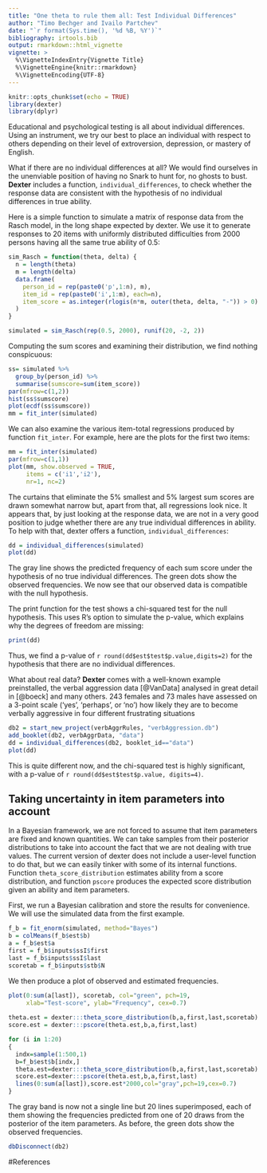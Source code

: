```yaml
---
title: "One theta to rule them all: Test Individual Differences"
author: "Timo Bechger and Ivailo Partchev"
date: "`r format(Sys.time(), '%d %B, %Y')`"
bibliography: irtools.bib
output: rmarkdown::html_vignette
vignette: >
  %\VignetteIndexEntry{Vignette Title}
  %\VignetteEngine{knitr::rmarkdown}
  %\VignetteEncoding{UTF-8}
---
```


```r
knitr::opts_chunk$set(echo = TRUE)
library(dexter)
library(dplyr)
```

Educational and psychological testing is all about individual differences. Using an instrument, we try our best to place an individual with respect to others depending on their level of extroversion, depression, or mastery of English.

What if there are no individual differences at all? We would find ourselves in the unenviable position of having no Snark to hunt for, no ghosts to bust. __Dexter__ includes a function, `individual_differences`, to check whether the response data are consistent with the hypothesis of no individual differences in true ability.

Here is a simple function to simulate a matrix of response data from the Rasch model, in the long shape expected by dexter. We use it to generate responses to 20 items with uniformly distributed difficulties from 2000 persons having all the same true ability of 0.5: 

```r
sim_Rasch = function(theta, delta) {
  n = length(theta)
  m = length(delta)
  data.frame(
    person_id = rep(paste0('p',1:n), m),
    item_id = rep(paste0('i',1:m), each=n),
    item_score = as.integer(rlogis(n*m, outer(theta, delta, "-")) > 0)
  )
}

simulated = sim_Rasch(rep(0.5, 2000), runif(20, -2, 2))
```

Computing the sum scores and examining their distribution, we find nothing conspicuous:

```r
ss= simulated %>% 
  group_by(person_id) %>% 
  summarise(sumscore=sum(item_score)) 
par(mfrow=c(1,2))
hist(ss$sumscore)
plot(ecdf(ss$sumscore))
mm = fit_inter(simulated)
```

We can also examine the various item-total regressions produced by function `fit_inter`. For example, here are the plots for the first two items:

```r
mm = fit_inter(simulated)
par(mfrow=c(1,1))
plot(mm, show.observed = TRUE, 
     items = c('i1','i2'),
     nr=1, nc=2)
```

The curtains that eliminate the 5% smallest and 5% largest sum scores are drawn somewhat narrow but, apart from that, all regressions look nice. It appears that, by just looking at the response data, we are not in a very good position to judge whether there are any true individual differences in ability. To help with that, dexter offers a function, `individual_differences`:  

```r
dd = individual_differences(simulated)
plot(dd)
```

The gray line shows the predicted frequency of each sum score under the hypothesis of no true individual differences. The green dots show the observed frequencies. We now see that our observed data is compatible with the null hypothesis. 

The print function for the test shows a chi-squared test for the null hypothesis. This uses R's option to simulate the p-value, which explains why the degrees of freedom are missing:

```r
print(dd)
```

Thus, we find a p-value of `r round(dd$est$test$p.value,digits=2)` for the hypothesis that there are no individual differences.

What about real data?  **Dexter** comes with a well-known example preinstalled, the verbal aggression data [@VanData] analysed in great detail in [@boeck] and many others. 243 females and 73 males have assessed on a 3-point scale ('yes', 'perhaps', or 'no') how likely they are to become verbally aggressive in four different frustrating situations

```r
db2 = start_new_project(verbAggrRules, "verbAggression.db")
add_booklet(db2, verbAggrData, "data")
dd = individual_differences(db2, booklet_id=="data")
plot(dd)
```

This is quite different now, and the chi-squared test is highly significant, with a p-value of  `r round(dd$est$test$p.value, digits=4)`.

## Taking uncertainty in item parameters into account

In a Bayesian framework, we are not forced to assume that item parameters are fixed and known quantities. We can take samples from their posterior distributions to take into account the fact that we are not dealing with true values. The current version of dexter does not include a user-level function to do that, but we can easily tinker with some of its internal functions. Function `theta_score_distribution` estimates ability from a score distribution, and function `pscore` produces the expected score distribution given an ability and item parameters.

First, we run a Bayesian calibration and store the results for convenience. We will use the simulated data from the first example.

```r
f_b = fit_enorm(simulated, method="Bayes")
b = colMeans(f_b$est$b)
a = f_b$est$a
first = f_b$inputs$ssI$first
last = f_b$inputs$ssI$last
scoretab = f_b$inputs$stb$N
```

We then produce a plot of observed and estimated frequencies.

```r
plot(0:sum(a[last]), scoretab, col="green", pch=19,
     xlab="Test-score", ylab="Frequency", cex=0.7)
  
theta.est = dexter:::theta_score_distribution(b,a,first,last,scoretab)
score.est = dexter:::pscore(theta.est,b,a,first,last)

for (i in 1:20)
{
  indx=sample(1:500,1)
  b=f_b$est$b[indx,]
  theta.est=dexter:::theta_score_distribution(b,a,first,last,scoretab)
  score.est=dexter:::pscore(theta.est,b,a,first,last)
  lines(0:sum(a[last]),score.est*2000,col="gray",pch=19,cex=0.7)
}
```

The gray band is now not a single line but 20 lines superimposed, each of them showing the frequencies predicted from one of 20 draws from the posterior of the item parameters. As before, the green dots show the observed frequencies.

```r
dbDisconnect(db2)
```

#References
